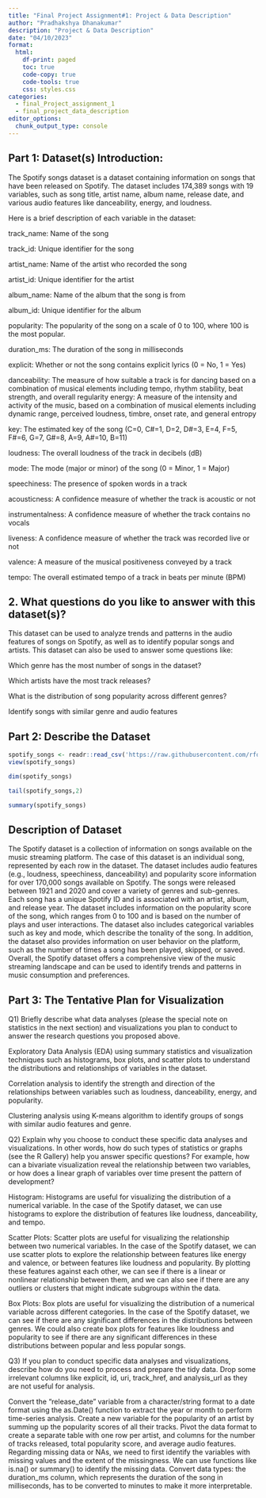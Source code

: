 ```yaml
---
title: "Final Project Assignment#1: Project & Data Description"
author: "Pradhakshya Dhanakumar"
description: "Project & Data Description"
date: "04/10/2023"
format:
  html:
    df-print: paged
    toc: true
    code-copy: true
    code-tools: true
    css: styles.css
categories:
  - final_Project_assignment_1
  - final_project_data_description
editor_options: 
  chunk_output_type: console
---
```

## Part 1: Dataset(s) Introduction:

The Spotify songs dataset is a dataset containing information on songs that have been released on Spotify. The dataset includes 174,389 songs with 19 variables, such as song title, artist name, album name, release date, and various audio features like danceability, energy, and loudness.

Here is a brief description of each variable in the dataset:

track_name: Name of the song

track_id: Unique identifier for the song

artist_name: Name of the artist who recorded the song

artist_id: Unique identifier for the artist

album_name: Name of the album that the song is from

album_id: Unique identifier for the album

popularity: The popularity of the song on a scale of 0 to 100, where 100 is the most popular.

duration_ms: The duration of the song in milliseconds

explicit: Whether or not the song contains explicit lyrics (0 = No, 1 = Yes)

danceability: The measure of how suitable a track is for dancing based on a combination of musical elements including tempo, rhythm stability, beat strength, and overall regularity energy: A measure of the intensity and activity of the music, based on a combination of musical elements including dynamic range, perceived loudness, timbre, onset rate, and general entropy

key: The estimated key of the song (C=0, C#=1, D=2, D#=3, E=4, F=5, F#=6, G=7, G#=8, A=9, A#=10, B=11)

loudness: The overall loudness of the track in decibels (dB)

mode: The mode (major or minor) of the song (0 = Minor, 1 = Major)

speechiness: The presence of spoken words in a track

acousticness: A confidence measure of whether the track is acoustic or not

instrumentalness: A confidence measure of whether the track contains no vocals

liveness: A confidence measure of whether the track was recorded live or not

valence: A measure of the musical positiveness conveyed by a track

tempo: The overall estimated tempo of a track in beats per minute (BPM)

## 2. What questions do you like to answer with this dataset(s)?
This dataset can be used to analyze trends and patterns in the audio features of songs on Spotify, as well as to identify popular songs and artists. This dataset can also be used to answer some questions like:

Which genre has the most number of songs in the dataset?

Which artists have the most track releases?

What is the distribution of song popularity across different genres?

Identify songs with similar genre and audio features

## Part 2: Describe the Dataset



```r
spotify_songs <- readr::read_csv('https://raw.githubusercontent.com/rfordatascience/tidytuesday/master/data/2020/2020-01-21/spotify_songs.csv')
view(spotify_songs)
```
```r
dim(spotify_songs)
```
```r
tail(spotify_songs,2)
```

```r
summary(spotify_songs)
```

## Description of Dataset 


The Spotify dataset is a collection of information on songs available on the music streaming platform. The case of this dataset is an individual song, represented by each row in the dataset. The dataset includes audio features (e.g., loudness, speechiness, danceability) and popularity score information for over 170,000 songs available on Spotify. The songs were released between 1921 and 2020 and cover a variety of genres and sub-genres. Each song has a unique Spotify ID and is associated with an artist, album, and release year. The dataset includes information on the popularity score of the song, which ranges from 0 to 100 and is based on the number of plays and user interactions. The dataset also includes categorical variables such as key and mode, which describe the tonality of the song. In addition, the dataset also provides information on user behavior on the platform, such as the number of times a song has been played, skipped, or saved. Overall, the Spotify dataset offers a comprehensive view of the music streaming landscape and can be used to identify trends and patterns in music consumption and preferences.


## Part 3: The Tentative Plan for Visualization

Q1) Briefly describe what data analyses (please the special note on statistics in the next section) and visualizations you plan to conduct to answer the research questions you proposed above.

Exploratory Data Analysis (EDA) using summary statistics and visualization techniques such as histograms, box plots, and scatter plots to understand the distributions and relationships of variables in the dataset.

Correlation analysis to identify the strength and direction of the relationships between variables such as loudness, danceability, energy, and popularity.

Clustering analysis using K-means algorithm to identify groups of songs with similar audio features and genre.

Q2) Explain why you choose to conduct these specific data analyses and visualizations. In other words, how do such types of statistics or graphs (see the R Gallery) help you answer specific questions? For example, how can a bivariate visualization reveal the relationship between two variables, or how does a linear graph of variables over time present the pattern of development?

Histogram: Histograms are useful for visualizing the distribution of a numerical variable. In the case of the Spotify dataset, we can use histograms to explore the distribution of features like loudness, danceability, and tempo.

Scatter Plots: Scatter plots are useful for visualizing the relationship between two numerical variables. In the case of the Spotify dataset, we can use scatter plots to explore the relationship between features like energy and valence, or between features like loudness and popularity. By plotting these features against each other, we can see if there is a linear or nonlinear relationship between them, and we can also see if there are any outliers or clusters that might indicate subgroups within the data.

Box Plots: Box plots are useful for visualizing the distribution of a numerical variable across different categories. In the case of the Spotify dataset, we can see if there are any significant differences in the distributions between genres. We could also create box plots for features like loudness and popularity to see if there are any significant differences in these distributions between popular and less popular songs.

Q3) If you plan to conduct specific data analyses and visualizations, describe how do you need to process and prepare the tidy data.
Drop some irrelevant columns like explicit, id, uri, track_href, and analysis_url as they are not useful for analysis.

Convert the “release_date” variable from a character/string format to a date format using the as.Date() function to extract the year or month to perform time-series analysis.
Create a new variable for the popularity of an artist by summing up the popularity scores of all their tracks.
Pivot the data format to create a separate table with one row per artist, and columns for the number of tracks released, total popularity score, and average audio features.
Regarding missing data or NAs, we need to first identify the variables with missing values and the extent of the missingness. We can use functions like is.na() or summary() to identify the missing data.
Convert data types: the duration_ms column, which represents the duration of the song in milliseconds, has to be converted to minutes to make it more interpretable.